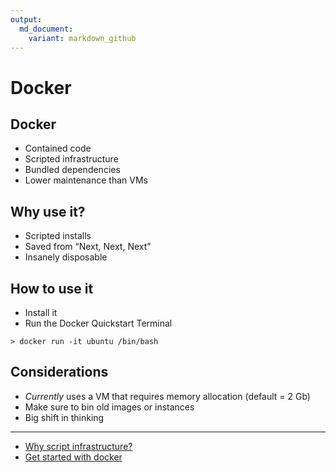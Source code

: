 ```yaml
---
output:
  md_document:
    variant: markdown_github
---
```

# Docker {data-background-iframe="https://www.docker.com/"}

## Docker
- Contained code
- Scripted infrastructure
- Bundled dependencies
- Lower maintenance than VMs

## Why use it?
- Scripted installs
- Saved from "Next, Next, Next"
- Insanely disposable

## How to use it
- Install it
- Run the Docker Quickstart Terminal

```
> docker run -it ubuntu /bin/bash
```

## Considerations
- *Currently* uses a VM that requires memory allocation (default = 2 Gb)
- Make sure to bin old images or instances
- Big shift in thinking

-----
- [Why script infrastructure?](http://www.cio.com/article/3017722/infrastructure/what-is-infrastructure-as-code-and-why-should-you-embrace-it.html)
- [Get started with docker](https://docs.docker.com/windows/)